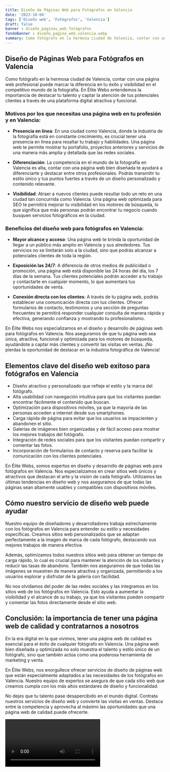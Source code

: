 ```yaml
---
title: Diseño de Páginas Web para Fotógrafos en Valencia
date: '2023-10-04'
tags: ['Diseño web', 'Fotógrafos', 'Valencia']
draft: false
banner : diseño_paginas_web_fotógrafos
fondoBanner : diseño_pagina_web_valencia.webp
summary: Como fotógrafo en la hermosa ciudad de Valencia, contar con una página web profesional puede marcar la diferencia en tu éxito y visibilidad en el competitivo mundo de la fotografía. En Élite Webs entendemos la importancia de destacar tu talento y captar la atención de tus potenciales clientes a través de una plataforma digital atractiva y funcional.
---
```


## Diseño de Páginas Web para Fotógrafos en Valencia

Como fotógrafo en la hermosa ciudad de Valencia, contar con una página web profesional puede marcar la diferencia en tu éxito y visibilidad en el competitivo mundo de la fotografía. En Élite Webs entendemos la importancia de destacar tu talento y captar la atención de tus potenciales clientes a través de una plataforma digital atractiva y funcional.

### Motivos por los que necesitas una página web en tu profesión y en Valencia:

- **Presencia en línea**: En una ciudad como Valencia, donde la industria de la fotografía está en constante crecimiento, es crucial tener una presencia en línea para resaltar tu trabajo y habilidades. Una página web te permite mostrar tu portafolio, proyectos anteriores y servicios de una manera más amplia y detallada que las redes sociales.

- **Diferenciación**: La competencia en el mundo de la fotografía en Valencia es alta, contar con una página web bien diseñada te ayudará a diferenciarte y destacar entre otros profesionales. Podrás transmitir tu estilo único y tus puntos fuertes a través de un diseño personalizado y contenido relevante.

- **Visibilidad**: Atraer a nuevos clientes puede resultar todo un reto en una ciudad tan concurrida como Valencia. Una página web optimizada para SEO te permitirá mejorar tu visibilidad en los motores de búsqueda, lo que significa que más personas podrán encontrar tu negocio cuando busquen servicios fotográficos en la ciudad.

### Beneficios del diseño web para fotógrafos en Valencia:

- **Mayor alcance y acceso**: Una página web te brinda la oportunidad de llegar a un público más amplio en Valencia y sus alrededores. Tus servicios no se limitarán solo a la ciudad, sino que podrás alcanzar a potenciales clientes de toda la región.

- **Exposición las 24/7**: A diferencia de otros medios de publicidad o promoción, una página web está disponible las 24 horas del día, los 7 días de la semana. Tus clientes potenciales podrán acceder a tu trabajo y contactarte en cualquier momento, lo que aumentará tus oportunidades de venta.

- **Conexión directa con los clientes**: A través de tu página web, podrás establecer una comunicación directa con tus clientes. Ofrecer formularios de contacto, testimonios y una sección de preguntas frecuentes te permitirá responder cualquier consulta de manera rápida y efectiva, generando confianza y mostrando tu profesionalismo.

En Élite Webs nos especializamos en el diseño y desarrollo de páginas web para fotógrafos en Valencia. Nos aseguramos de que tu página web sea única, atractiva, funcional y optimizada para los motores de búsqueda, ayudándote a captar más clientes y convertir las visitas en ventas. ¡No pierdas la oportunidad de destacar en la industria fotográfica de Valencia!

<GifSeo />

<Cta />

## Elementos clave del diseño web exitoso para fotógrafos en Valencia

- Diseño atractivo y personalizado que refleje el estilo y la marca del fotógrafo.
- Alta usabilidad con navegación intuitiva para que los visitantes puedan encontrar fácilmente el contenido que buscan.
- Optimización para dispositivos móviles, ya que la mayoría de las personas acceden a internet desde sus smartphones.
- Carga rápida de página para evitar que los usuarios se impacienten y abandonen el sitio.
- Galerías de imágenes bien organizadas y de fácil acceso para mostrar los mejores trabajos del fotógrafo.
- Integración de redes sociales para que los visitantes puedan compartir y comentar las fotos.
- Incorporación de formularios de contacto y reserva para facilitar la comunicación con los clientes potenciales.

En Élite Webs, somos expertos en diseño y desarrollo de páginas web para fotógrafos en Valencia. Nos especializamos en crear sitios web únicos y atractivos que destacan el arte y la visión de cada fotógrafo. Utilizamos las últimas tendencias en diseño web y nos aseguramos de que todas las páginas sean altamente usables y compatibles con dispositivos móviles.

## Cómo nuestro servicio de diseño web puede ayudar

Nuestro equipo de diseñadores y desarrolladores trabaja estrechamente con los fotógrafos en Valencia para entender su estilo y necesidades específicas. Creamos sitios web personalizados que se adaptan perfectamente a la imagen de marca de cada fotógrafo, destacando sus mejores trabajos de manera efectiva.

Además, optimizamos todos nuestros sitios web para obtener un tiempo de carga rápido, lo cual es crucial para mantener la atención de los visitantes y reducir las tasas de abandono. También nos aseguramos de que todas las imágenes se muestren de manera atractiva y organizada, permitiendo a los usuarios explorar y disfrutar de la galería con facilidad.

No nos olvidamos del poder de las redes sociales y las integramos en los sitios web de los fotógrafos en Valencia. Esto ayuda a aumentar la visibilidad y el alcance de su trabajo, ya que los visitantes pueden compartir y comentar las fotos directamente desde el sitio web.

## Conclusión: la importancia de tener una página web de calidad y contratarnos a nosotros

En la era digital en la que vivimos, tener una página web de calidad es esencial para el éxito de cualquier fotógrafo en Valencia. Una página web bien diseñada y optimizada no solo muestra el talento y estilo único de un fotógrafo, sino que también actúa como una poderosa herramienta de marketing y venta.

En Élite Webs, nos enorgullece ofrecer servicios de diseño de páginas web que están especialmente adaptados a las necesidades de los fotógrafos en Valencia. Nuestro equipo de expertos se asegura de que cada sitio web que creamos cumpla con los más altos estándares de diseño y funcionalidad.

No dejes que tu talento pase desapercibido en el mundo digital. Contrata nuestros servicios de diseño web y convierte las visitas en ventas. Destaca entre la competencia y aprovecha al máximo las oportunidades que una página web de calidad puede ofrecerte.

<Video />

<CtaBot job='Fotógrafos' city='Valencia'/>

<Gmaps query='Valencia+españa+maps' />